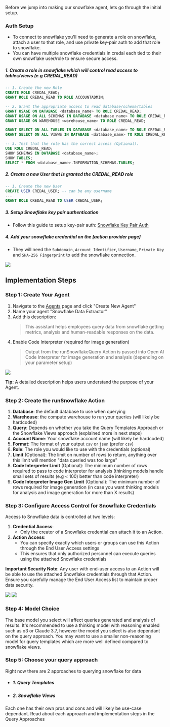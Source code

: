 Before we jump into making our snowflake agent, lets go through the initial setup.
### Auth Setup
- To connect to snowflake you'll need to generate a role on snowflake, attach a user to that role, and use private key-pair auth to add that role to snowflake. 
- You can have multiple snowflake credentials in credal each tied to their own snowflake user/role to ensure secure access. 

##### 1. Create a role in snowflake which will control read access to tables/views (e.g CREDAL_READ)

```sql
-- 1. Create the new Role
CREATE ROLE CREDAL_READ;
GRANT ROLE CREDAL_READ TO ROLE ACCOUNTADMIN;

-- 2. Grant the appropriate access to read database/schema/tables
GRANT USAGE ON DATABASE <database_name> TO ROLE CREDAL_READ;
GRANT USAGE ON ALL SCHEMAS IN DATABASE <database_name> TO ROLE CREDAL_READ;
GRANT USAGE ON WAREHOUSE <warehouse_name> TO ROLE CREDAL_READ;

GRANT SELECT ON ALL TABLES IN DATABASE <database_name> TO ROLE CREDAL_READ;
GRANT SELECT ON ALL VIEWS IN DATABASE <database_name> TO ROLE CREDAL_READ;

-- 3. Test that the role has the correct access (Optional).
USE ROLE CREDAL_READ;
SHOW SCHEMAS IN DATABASE <database_name>;
SHOW TABLES;
SELECT * FROM <database_name>.INFORMATION_SCHEMAS.TABLES;
```

##### 2. Create a new User that is granted the **CREDAL_READ** role
```sql
-- 1. Create the new User
CREATE USER CREDAL_USER; -- can be any username
...
GRANT ROLE CREDAL_READ TO USER CREDAL_USER;
```
##### 3. Setup Snowflake key pair authentication 
- Follow this guide to setup key-pair auth: [Snowflake Key Pair Auth](https://docs.snowflake.com/en/user-guide/key-pair-auth)

##### 4. Add your snowflake credential on the [action provider page] 
- They will need the `Subdomain`, `Account Identifier`, `Username`, `Private Key` and `SHA-256 Fingerprint` to add the snowflake connection.
<Frame>
  <img src="/docs/assets/agents/snowflake-query/snowflake-add-credential.png" />
</Frame>

## Implementation Steps

### Step 1: Create Your Agent

1. Navigate to the [Agents](https://app.credal.ai/agents) page and click "Create New Agent"
2. Name your agent "Snowflake Data Extractor" 
3. Add this description:
   > This assistant helps employees query data from snowflake getting metrics, analysis and human-readable responses on the data.
4. Enable Code Interpreter (required for image generation)
   > Output from the runSnowflakeQuery Action is passed into Open AI Code Interpreter for image generation and analysis (depending on your parameter setup)

<Frame>
  <img src="/docs/assets/agents/snowflake-query/code-interpreter.png" />
</Frame>

**Tip:** A detailed description helps users understand the purpose of your Agent.

### Step 2: Create the runSnowflake Action
1. **Database**: the default database to use when querying
2. **Warehouse**: the compute warehouse to run your queries (will likely be hardcoded)
3. **Query**: Depends on whether you take the Query Templates Approach or the Snowflake Views approach (explained more in next steps)
4. **Account Name**: Your snowflake account name (will likely be hardcoded)
5. **Format**: The format of your output `csv` or `json` (prefer `csv`)
6. **Role**: The role you would like to use with the credentials (optional)
7. **Limit** (Optional): The limit on number of rows to return, anything over this limit will mention "data queried was too large"
8. **Code Interpreter Limit** (Optional): The minimum number of rows required to pass to code interpreter for analysis (thinking models handle small sets of results (e.g < 100) better than code interpreter)
9. **Code Interpreter Image Gen Limit** (Optional): The minimum number of rows required for image generation (in case you want thinking models for analysis and image generation for more than X results)

### Step 3: Configure Access Control for Snowflake Credentials

Access to Snowflake data is controlled at two levels:

1. **Credential Access**: 
   - Only the creator of a Snowflake credential can attach it to an Action.
2. **Action Access**: 
   - You can specify exactly which users or groups can use this Action through the End User Access settings
   - This ensures that only authorized personnel can execute queries using the attached Snowflake credentials

**Important Security Note**: Any user with end-user access to an Action will be able to use the attached Snowflake credentials through that Action. Ensure you carefully manage the End User Access list to maintain proper data security.

<Frame>
  <img src="/docs/assets/agents/snowflake-query/action-credential.png" />
</Frame>
<Frame>
  <img src="/docs/assets/agents/snowflake-query/end-user-access.png" />
</Frame>

### Step 4: Model Choice
The base model you select will affect queries generated and analysis of results.
It's recommended to use a thinking model with reasoning enabled such as o3 or Claude 3.7, however the model you select is also dependant on the query approach. You may want to use a smaller non-reasoning model for query templates which are more well defined compared to snowflake views.

### Step 5: Choose your query approach
Right now there are 2 approaches to querying snowflake for data
- ##### 1. Query Templates
- ##### 2. Snowflake Views

Each one has their own pros and cons and will likely be use-case dependant.
Read about each approach and implementation steps in the Query Approaches